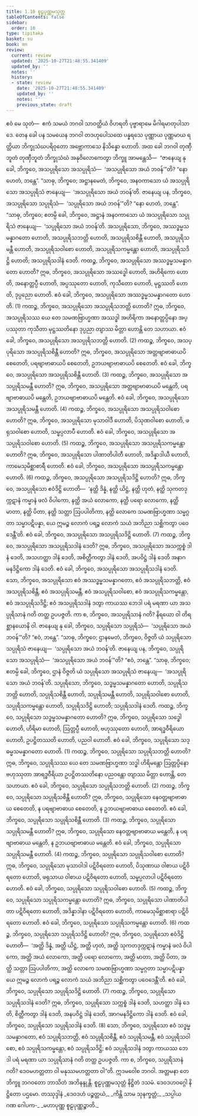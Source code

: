 ```yaml
---
title: 1.10 စူဠပုဏ္ဏမသုတ္တ
tableOfContents: false
sidebar:
  order: 10
type: tipitaka
basket: su
book: mn
review:
  current: review
  updated: '2025-10-27T21:48:55.341409'
  updated_by: ''
  notes: ''
  history:
  - state: review
    date: '2025-10-27T21:48:55.341409'
    updated_by: ''
    notes: ''
    previous_state: draft
---
```



<ReviewStatus review={frontmatter.review} showDetails={true} />

<HypothesisAnnotation frontmatter={frontmatter} />

<DynamicBreadcrumb />

<Division number="91" book="mn" e="ch" v="24" p="189">

<Paragraph number="214" book="mn">
ဧဝံ မေ သုတံ—  ဧကံ သမယံ ဘဂဝါ သာဝတ္ထိယံ ဝိဟရတိ ပုဗ္ဗာရာမေ မိဂါရမာတုပါသာဒေ. တေန ခေါ ပန သမယေန ဘဂဝါ တဒဟုပေါသထေ ပန္နရသေ ပုဏ္ဏာယ ပုဏ္ဏမာယ ရတ္တိယာ ဘိက္ခုသံဃပရိဝုတော အဗ္ဘောကာသေ နိသိန္နော ဟောတိ. အထ ခေါ ဘဂဝါ တုဏှီဘူတံ တုဏှီဘူတံ ဘိက္ခုသံဃံ အနုဝိလောကေတွာ ဘိက္ခူ အာမန္တေသိ—  “ဇာနေယျ နု ခေါ, ဘိက္ခဝေ, အသပ္ပုရိသော အသပ္ပုရိသံ—  ‘အသပ္ပုရိသော အယံ ဘဝန်’”တိ? “နော ဟေတံ, ဘန္တေ”.
</Paragraph>

<Paragraph number="215" book="mn">
“သာဓု, ဘိက္ခဝေ; အဋ္ဌာနမေတံ, ဘိက္ခဝေ, အနဝကာသော ယံ အသပ္ပုရိသော အသပ္ပုရိသံ ဇာနေယျ—  ‘အသပ္ပုရိသော အယံ ဘဝန်’တိ. ဇာနေယျ ပန, ဘိက္ခဝေ, အသပ္ပုရိသော သပ္ပုရိသံ—  ‘သပ္ပုရိသော အယံ ဘဝန်’”တိ? “နော ဟေတံ, ဘန္တေ”.
</Paragraph>

<Paragraph number="216" book="mn">
“သာဓု, ဘိက္ခဝေ; ဧတမ္ပိ ခေါ, ဘိက္ခဝေ, အဋ္ဌာနံ အနဝကာသော ယံ အသပ္ပုရိသော သပ္ပုရိသံ ဇာနေယျ—  ‘သပ္ပုရိသော အယံ ဘဝန်’တိ. အသပ္ပုရိသော, ဘိက္ခဝေ, အဿဒ္ဓမ္မသမန္နာဂတော ဟောတိ, အသပ္ပုရိသဘတ္တိ ဟောတိ, အသပ္ပုရိသစိန္တီ ဟောတိ, အသပ္ပုရိသမန္တီ ဟောတိ, အသပ္ပုရိသဝါစော ဟောတိ, အသပ္ပုရိသကမ္မန္တော ဟောတိ, အသပ္ပုရိသဒိဋ္ဌိ ဟောတိ; အသပ္ပုရိသဒါနံ ဒေတိ.
</Paragraph>

<Paragraph number="217" book="mn">
ကထဉ္စ, ဘိက္ခဝေ, အသပ္ပုရိသော အဿဒ္ဓမ္မသမန္နာဂတော ဟောတိ? ဣဓ, ဘိက္ခဝေ, အသပ္ပုရိသော အဿဒ္ဓေါ ဟောတိ, အဟိရိကော ဟောတိ, အနောတ္တပ္ပီ ဟောတိ, အပ္ပဿုတော ဟောတိ, ကုသီတော ဟောတိ, မုဋ္ဌဿတိ ဟောတိ, ဒုပ္ပညော ဟောတိ. ဧဝံ ခေါ, ဘိက္ခဝေ, အသပ္ပုရိသော အဿဒ္ဓမ္မသမန္နာဂတော ဟောတိ. (1)
</Paragraph>

<Paragraph number="218" book="mn">
ကထဉ္စ, ဘိက္ခဝေ, အသပ္ပုရိသော အသပ္ပုရိသဘတ္တိ ဟောတိ? ဣဓ, ဘိက္ခဝေ, အသပ္ပုရိသဿ ယေ တေ သမဏဗြာဟ္မဏာ အဿဒ္ဓါ အဟိရိကာ အနောတ္တပ္ပိနော အပ္ပဿုတာ ကုသီတာ မုဋ္ဌဿတိနော ဒုပ္ပညာ တျာဿ မိတ္တာ ဟောန္တိ တေ သဟာယာ. ဧဝံ ခေါ, ဘိက္ခဝေ, အသပ္ပုရိသော အသပ္ပုရိသဘတ္တိ ဟောတိ. (2)
</Paragraph>

<Paragraph number="219" book="mn">
ကထဉ္စ, ဘိက္ခဝေ, အသပ္ပုရိသော အသပ္ပုရိသစိန္တီ ဟောတိ? ဣဓ, ဘိက္ခဝေ, အသပ္ပုရိသော အတ္တဗျာဗာဓာယပိ စေတေတိ, ပရဗျာဗာဓာယပိ စေတေတိ, ဥဘယဗျာဗာဓာယပိ စေတေတိ. ဧဝံ ခေါ, ဘိက္ခဝေ, အသပ္ပုရိသော အသပ္ပုရိသစိန္တီ ဟောတိ. (3)
</Paragraph>

<Paragraph number="220" book="mn">
ကထဉ္စ, ဘိက္ခဝေ, အသပ္ပုရိသော အသပ္ပုရိသမန္တီ ဟောတိ? ဣဓ, ဘိက္ခဝေ, အသပ္ပုရိသော အတ္တဗျာဗာဓာယပိ မန္တေတိ, ပရဗျာဗာဓာယပိ မန္တေတိ, ဥဘယဗျာဗာဓာယပိ မန္တေတိ. ဧဝံ ခေါ, ဘိက္ခဝေ, အသပ္ပုရိသော အသပ္ပုရိသမန္တီ ဟောတိ. (4)
</Paragraph>

<Paragraph number="221" book="mn">
ကထဉ္စ, ဘိက္ခဝေ, အသပ္ပုရိသော အသပ္ပုရိသဝါစော ဟောတိ? ဣဓ, ဘိက္ခဝေ, အသပ္ပုရိသော မုသာဝါဒီ ဟောတိ, ပိသုဏဝါစော ဟောတိ, ဖရုသဝါစော ဟောတိ, သမ္ဖပ္ပလာပီ ဟောတိ. ဧဝံ ခေါ, ဘိက္ခဝေ, အသပ္ပုရိသော အသပ္ပုရိသဝါစော ဟောတိ. (5)
</Paragraph>

<Paragraph number="222" book="mn">
ကထဉ္စ, ဘိက္ခဝေ, အသပ္ပုရိသော အသပ္ပုရိသကမ္မန္တော ဟောတိ? ဣဓ, ဘိက္ခဝေ, အသပ္ပုရိသော ပါဏာတိပါတီ ဟောတိ, အဒိန္နာဒါယီ ဟောတိ, ကာမေသုမိစ္ဆာစာရီ ဟောတိ. ဧဝံ ခေါ, ဘိက္ခဝေ, အသပ္ပုရိသော အသပ္ပုရိသကမ္မန္တော ဟောတိ. (6)
</Paragraph>

<Paragraph number="223" book="mn">
ကထဉ္စ, ဘိက္ခဝေ, အသပ္ပုရိသော အသပ္ပုရိသဒိဋ္ဌိ ဟောတိ? ဣဓ, ဘိက္ခဝေ, အသပ္ပုရိသော ဧဝံဒိဋ္ဌိ ဟောတိ—  ‘နတ္ထိ ဒိန္နံ, နတ္ထိ ယိဋ္ဌံ, နတ္ထိ ဟုတံ, နတ္ထိ သုကတဒုက္ကဋာနံ ကမ္မာနံ ဖလံ ဝိပါကော, နတ္ထိ အယံ လောကော, နတ္ထိ ပရော လောကော, နတ္ထိ မာတာ, နတ္ထိ ပိတာ, နတ္ထိ သတ္တာ ဩပပါတိကာ, နတ္ထိ လောကေ သမဏဗြာဟ္မဏာ သမ္မဂ္ဂတာ သမ္မာပဋိပန္နာ, ယေ ဣမဉ္စ လောကံ ပရဉ္စ လောကံ သယံ အဘိညာ သစ္ဆိကတွာ ပဝေဒေန္တီ’တိ. ဧဝံ ခေါ, ဘိက္ခဝေ, အသပ္ပုရိသော အသပ္ပုရိသဒိဋ္ဌိ ဟောတိ. (7)
</Paragraph>

<Paragraph number="224" book="mn">
ကထဉ္စ, ဘိက္ခဝေ, အသပ္ပုရိသော အသပ္ပုရိသဒါနံ ဒေတိ? ဣဓ, ဘိက္ခဝေ, အသပ္ပုရိသော အသက္ကစ္စံ ဒါနံ ဒေတိ, အသဟတ္ထာ ဒါနံ ဒေတိ, အစိတ္တီကတွာ ဒါနံ ဒေတိ, အပဝိဋ္ဌံ ဒါနံ ဒေတိ အနာဂမနဒိဋ္ဌိကော ဒါနံ ဒေတိ. ဧဝံ ခေါ, ဘိက္ခဝေ, အသပ္ပုရိသော အသပ္ပုရိသဒါနံ ဒေတိ.
</Paragraph>

<Paragraph number="225" book="mn">
သော, ဘိက္ခဝေ, အသပ္ပုရိသော ဧဝံ အဿဒ္ဓမ္မသမန္နာဂတော, ဧဝံ အသပ္ပုရိသဘတ္တိ, ဧဝံ အသပ္ပုရိသစိန္တီ, ဧဝံ အသပ္ပုရိသမန္တီ, ဧဝံ အသပ္ပုရိသဝါစော, ဧဝံ အသပ္ပုရိသကမ္မန္တော, ဧဝံ အသပ္ပုရိသဒိဋ္ဌိ; ဧဝံ အသပ္ပုရိသဒါနံ ဒတွာ ကာယဿ ဘေဒါ ပရံ မရဏာ ယာ အသပ္ပုရိသာနံ ဂတိ တတ္ထ ဥပပဇ္ဇတိ. ကာ စ, ဘိက္ခဝေ, အသပ္ပုရိသာနံ ဂတိ? နိရယော ဝါ တိရစ္ဆာနယောနိ ဝါ.
</Paragraph>

</Division>
<Division number="92" book="mn" e="ch" v="24" p="190">

<Paragraph number="226" book="mn">
ဇာနေယျ နု ခေါ, ဘိက္ခဝေ, သပ္ပုရိသော သပ္ပုရိသံ—  ‘သပ္ပုရိသော အယံ ဘဝန်’”တိ? “ဧဝံ, ဘန္တေ”.
</Paragraph>

<Paragraph number="227" book="mn">
“သာဓု, ဘိက္ခဝေ; ဌာနမေတံ, ဘိက္ခဝေ, ဝိဇ္ဇတိ ယံ သပ္ပုရိသော သပ္ပုရိသံ ဇာနေယျ—  ‘သပ္ပုရိသော အယံ ဘဝန်’တိ. ဇာနေယျ ပန, ဘိက္ခဝေ, သပ္ပုရိသော အသပ္ပုရိသံ—  ‘အသပ္ပုရိသော အယံ ဘဝန်’”တိ? “ဧဝံ, ဘန္တေ”.
</Paragraph>

<Paragraph number="228" book="mn">
“သာဓု, ဘိက္ခဝေ; ဧတမ္ပိ ခေါ, ဘိက္ခဝေ, ဌာနံ ဝိဇ္ဇတိ ယံ သပ္ပုရိသော အသပ္ပုရိသံ ဇာနေယျ—  ‘အသပ္ပုရိသော အယံ ဘဝန်’တိ. သပ္ပုရိသော, ဘိက္ခဝေ, သဒ္ဓမ္မသမန္နာဂတော ဟောတိ, သပ္ပုရိသဘတ္တိ ဟောတိ, သပ္ပုရိသစိန္တီ ဟောတိ, သပ္ပုရိသမန္တီ ဟောတိ, သပ္ပုရိသဝါစော ဟောတိ, သပ္ပုရိသကမ္မန္တော ဟောတိ, သပ္ပုရိသဒိဋ္ဌိ ဟောတိ; သပ္ပုရိသဒါနံ ဒေတိ.
</Paragraph>

<Paragraph number="229" book="mn">
ကထဉ္စ, ဘိက္ခဝေ, သပ္ပုရိသော သဒ္ဓမ္မသမန္နာဂတော ဟောတိ? ဣဓ, ဘိက္ခဝေ, သပ္ပုရိသော သဒ္ဓေါ ဟောတိ, ဟိရိမာ ဟောတိ, ဩတ္တပ္ပီ ဟောတိ, ဗဟုဿုတော ဟောတိ, အာရဒ္ဓဝီရိယော ဟောတိ, ဥပဋ္ဌိတဿတိ ဟောတိ, ပညဝါ ဟောတိ. ဧဝံ ခေါ, ဘိက္ခဝေ, သပ္ပုရိသော သဒ္ဓမ္မသမန္နာဂတော ဟောတိ. (1)
</Paragraph>

<Paragraph number="230" book="mn">
ကထဉ္စ, ဘိက္ခဝေ, သပ္ပုရိသော သပ္ပုရိသဘတ္တိ ဟောတိ? ဣဓ, ဘိက္ခဝေ, သပ္ပုရိသဿ ယေ တေ သမဏဗြာဟ္မဏာ သဒ္ဓါ ဟိရိမန္တော ဩတ္တပ္ပိနော ဗဟုဿုတာ အာရဒ္ဓဝီရိယာ ဥပဋ္ဌိတဿတိနော ပညဝန္တော တျာဿ မိတ္တာ ဟောန္တိ, တေ သဟာယာ. ဧဝံ ခေါ, ဘိက္ခဝေ, သပ္ပုရိသော သပ္ပုရိသဘတ္တိ ဟောတိ. (2)
</Paragraph>

<Paragraph number="231" book="mn">
ကထဉ္စ, ဘိက္ခဝေ, သပ္ပုရိသော သပ္ပုရိသစိန္တီ ဟောတိ? ဣဓ, ဘိက္ခဝေ, သပ္ပုရိသော နေဝတ္တဗျာဗာဓာယ စေတေတိ, န ပရဗျာဗာဓာယ စေတေတိ, န ဥဘယဗျာဗာဓာယ စေတေတိ. ဧဝံ ခေါ, ဘိက္ခဝေ, သပ္ပုရိသော သပ္ပုရိသစိန္တီ ဟောတိ. (3)
</Paragraph>

<Paragraph number="232" book="mn">
ကထဉ္စ, ဘိက္ခဝေ, သပ္ပုရိသော သပ္ပုရိသမန္တီ ဟောတိ? ဣဓ, ဘိက္ခဝေ, သပ္ပုရိသော နေဝတ္တဗျာဗာဓာယ မန္တေတိ, န ပရဗျာဗာဓာယ မန္တေတိ, န ဥဘယဗျာဗာဓာယ မန္တေတိ. ဧဝံ ခေါ, ဘိက္ခဝေ, သပ္ပုရိသော သပ္ပုရိသမန္တီ ဟောတိ. (4)
</Paragraph>

<Paragraph number="233" book="mn">
ကထဉ္စ, ဘိက္ခဝေ, သပ္ပုရိသော သပ္ပုရိသဝါစော ဟောတိ? ဣဓ, ဘိက္ခဝေ, သပ္ပုရိသော မုသာဝါဒါ ပဋိဝိရတော ဟောတိ, ပိသုဏာယ ဝါစာယ ပဋိဝိရတော ဟောတိ, ဖရုသာယ ဝါစာယ ပဋိဝိရတော ဟောတိ, သမ္ဖပ္ပလာပါ ပဋိဝိရတော ဟောတိ. ဧဝံ ခေါ, ဘိက္ခဝေ, သပ္ပုရိသော သပ္ပုရိသဝါစော ဟောတိ. (5)
</Paragraph>

<Paragraph number="234" book="mn">
ကထဉ္စ, ဘိက္ခဝေ, သပ္ပုရိသော သပ္ပုရိသကမ္မန္တော ဟောတိ? ဣဓ, ဘိက္ခဝေ, သပ္ပုရိသော ပါဏာတိပါတာ ပဋိဝိရတော ဟောတိ, အဒိန္နာဒါနာ ပဋိဝိရတော ဟောတိ, ကာမေသုမိစ္ဆာစာရာ ပဋိဝိရတော ဟောတိ. ဧဝံ ခေါ, ဘိက္ခဝေ, သပ္ပုရိသော သပ္ပုရိသကမ္မန္တော ဟောတိ. (6)
</Paragraph>

<Paragraph number="235" book="mn">
ကထဉ္စ, ဘိက္ခဝေ, သပ္ပုရိသော သပ္ပုရိသဒိဋ္ဌိ ဟောတိ? ဣဓ, ဘိက္ခဝေ, သပ္ပုရိသော ဧဝံဒိဋ္ဌိ ဟောတိ—  ‘အတ္ထိ ဒိန္နံ, အတ္ထိ ယိဋ္ဌံ, အတ္ထိ ဟုတံ, အတ္ထိ သုကတဒုက္ကဋာနံ ကမ္မာနံ ဖလံ ဝိပါကော, အတ္ထိ အယံ လောကော, အတ္ထိ ပရော လောကော, အတ္ထိ မာတာ, အတ္ထိ ပိတာ, အတ္ထိ သတ္တာ ဩပပါတိကာ, အတ္ထိ လောကေ သမဏဗြာဟ္မဏာ သမ္မဂ္ဂတာ သမ္မာပဋိပန္နာ ယေ ဣမဉ္စ လောကံ ပရဉ္စ လောကံ သယံ အဘိညာ သစ္ဆိကတွာ ပဝေဒေန္တီ’တိ. ဧဝံ ခေါ, ဘိက္ခဝေ, သပ္ပုရိသော သပ္ပုရိသဒိဋ္ဌိ ဟောတိ. (7)
</Paragraph>

<Paragraph number="236" book="mn">
ကထဉ္စ, ဘိက္ခဝေ, သပ္ပုရိသော သပ္ပုရိသဒါနံ ဒေတိ? ဣဓ, ဘိက္ခဝေ, သပ္ပုရိသော သက္ကစ္စံ ဒါနံ ဒေတိ, သဟတ္ထာ ဒါနံ ဒေတိ, စိတ္တီကတွာ ဒါနံ ဒေတိ, အနပဝိဋ္ဌံ ဒါနံ ဒေတိ, အာဂမနဒိဋ္ဌိကော ဒါနံ ဒေတိ. ဧဝံ ခေါ, ဘိက္ခဝေ, သပ္ပုရိသော သပ္ပုရိသဒါနံ ဒေတိ. (8)
</Paragraph>

<Paragraph number="237" book="mn">
သော, ဘိက္ခဝေ, သပ္ပုရိသော ဧဝံ သဒ္ဓမ္မသမန္နာဂတော, ဧဝံ သပ္ပုရိသဘတ္တိ, ဧဝံ သပ္ပုရိသစိန္တီ, ဧဝံ သပ္ပုရိသမန္တီ, ဧဝံ သပ္ပုရိသဝါစော, ဧဝံ သပ္ပုရိသကမ္မန္တော, ဧဝံ သပ္ပုရိသဒိဋ္ဌိ; ဧဝံ သပ္ပုရိသဒါနံ ဒတွာ ကာယဿ ဘေဒါ ပရံ မရဏာ ယာ သပ္ပုရိသာနံ ဂတိ တတ္ထ ဥပပဇ္ဇတိ. ကာ စ, ဘိက္ခဝေ, သပ္ပုရိသာနံ ဂတိ? ဒေဝမဟတ္တတာ ဝါ မနုဿမဟတ္တတာ ဝါ”တိ.
</Paragraph>

<Paragraph number="238" book="mn">
ဣဒမဝေါစ ဘဂဝါ. အတ္တမနာ တေ ဘိက္ခူ ဘဂဝတော ဘာသိတံ အဘိနန္ဒုန္တိ.

</Paragraph>
</Division>

<Paragraph number="239" type="center" book="mn">
စူဠပုဏ္ဏမသုတ္တံ နိဋ္ဌိတံ ဒသမံ.



</Paragraph>

<Paragraph number="240" type="center" book="mn">
ဒေဝဒဟဝဂ္ဂေါ နိဋ္ဌိတော ပဌမော.



</Paragraph>

<Paragraph number="241" type="center" book="mn">
တဿုဒ္ဒါနံ


</Paragraph>

<Paragraph number="242" type="verses" book="mn">
_ဒေဝဒဟံ ပဉ္စတ္တယံ,_  
_ကိန္တိ သာမ သုနက္ခတ္တံ;_  
_သပ္ပါယ ဂဏ ဂေါပက-_  
_မဟာပုဏ္ဏ စူဠပုဏ္ဏဉ္စာတိ._
</Paragraph>